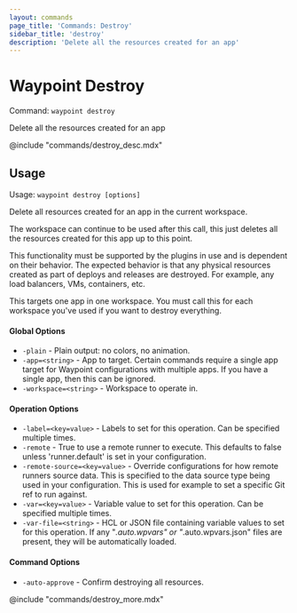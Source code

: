 ```yaml
---
layout: commands
page_title: 'Commands: Destroy'
sidebar_title: 'destroy'
description: 'Delete all the resources created for an app'
---
```


# Waypoint Destroy

Command: `waypoint destroy`

Delete all the resources created for an app

@include "commands/destroy_desc.mdx"

## Usage

Usage: `waypoint destroy [options]`

Delete all resources created for an app in the current workspace.

The workspace can continue to be used after this call, this just deletes
all the resources created for this app up to this point.

This functionality must be supported by the plugins in use and is dependent
on their behavior. The expected behavior is that any physical resources created
as part of deploys and releases are destroyed. For example, any load balancers,
VMs, containers, etc.

This targets one app in one workspace. You must call this for each workspace
you've used if you want to destroy everything.

#### Global Options

- `-plain` - Plain output: no colors, no animation.
- `-app=<string>` - App to target. Certain commands require a single app target for Waypoint configurations with multiple apps. If you have a single app, then this can be ignored.
- `-workspace=<string>` - Workspace to operate in.

#### Operation Options

- `-label=<key=value>` - Labels to set for this operation. Can be specified multiple times.
- `-remote` - True to use a remote runner to execute. This defaults to false
  unless 'runner.default' is set in your configuration.
- `-remote-source=<key=value>` - Override configurations for how remote runners source data. This is specified to the data source type being used in your configuration. This is used for example to set a specific Git ref to run against.
- `-var=<key=value>` - Variable value to set for this operation. Can be specified multiple times.
- `-var-file=<string>` - HCL or JSON file containing variable values to set for this operation. If any "_.auto.wpvars" or "_.auto.wpvars.json" files are present, they will be automatically loaded.

#### Command Options

- `-auto-approve` - Confirm destroying all resources.

@include "commands/destroy_more.mdx"
